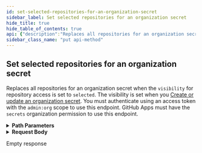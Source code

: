 ```yaml
---
id: set-selected-repositories-for-an-organization-secret
sidebar_label: Set selected repositories for an organization secret
hide_title: true
hide_table_of_contents: true
api: {"description":"Replaces all repositories for an organization secret when the `visibility` for repository access is set to `selected`. The visibility is set when you [Create or update an organization secret](https://docs.github.com/rest/reference/actions#create-or-update-an-organization-secret). You must authenticate using an access token with the `admin:org` scope to use this endpoint. GitHub Apps must have the `secrets` organization permission to use this endpoint.","externalDocs":{"description":"API method documentation","url":"https://docs.github.com/rest/reference/actions#set-selected-repositories-for-an-organization-secret"},"operationId":"actions/set-selected-repos-for-org-secret","parameters":[{"in":"path","name":"org","required":true,"schema":{"type":"string"}},{"description":"secret_name parameter","in":"path","name":"secret_name","required":true,"schema":{"type":"string"}}],"requestBody":{"content":{"application/json":{"example":{"selected_repository_ids":[64780797]},"schema":{"properties":{"selected_repository_ids":{"description":"An array of repository ids that can access the organization secret. You can only provide a list of repository ids when the `visibility` is set to `selected`. You can add and remove individual repositories using the [Set selected repositories for an organization secret](https://docs.github.com/rest/reference/actions#set-selected-repositories-for-an-organization-secret) and [Remove selected repository from an organization secret](https://docs.github.com/rest/reference/actions#remove-selected-repository-from-an-organization-secret) endpoints.","items":{"type":"integer"},"type":"array"}},"type":"object"}}}},"responses":{"204":{"description":"Empty response"}},"tags":["actions"],"x-github":{"category":"actions","enabledForGitHubApps":true,"githubCloudOnly":false,"previews":[],"subcategory":"secrets"},"method":"put","path":"/orgs/{org}/actions/secrets/{secret_name}/repositories","servers":[{"url":"https://api.github.com"}],"jsonRequestBodyExample":{"selected_repository_ids":[0]},"info":{"contact":{"name":"Support","url":"https://support.github.com/contact"},"description":"GitHub's v3 REST API.","license":{"name":"MIT","url":"https://spdx.org/licenses/MIT"},"termsOfService":"https://docs.github.com/articles/github-terms-of-service","title":"GitHub v3 REST API","version":"1.1.4","x-apisguru-categories":["collaboration","developer_tools"],"x-logo":{"url":"https://twitter.com/github/profile_image?size=original"},"x-origin":[{"format":"openapi","url":"https://raw.githubusercontent.com/github/rest-api-description/main/descriptions/api.github.com/api.github.com.json","version":"3.0"}],"x-providerName":"github.com"},"postman":{"name":"Set selected repositories for an organization secret","description":{"content":"Replaces all repositories for an organization secret when the `visibility` for repository access is set to `selected`. The visibility is set when you [Create or update an organization secret](https://docs.github.com/rest/reference/actions#create-or-update-an-organization-secret). You must authenticate using an access token with the `admin:org` scope to use this endpoint. GitHub Apps must have the `secrets` organization permission to use this endpoint.","type":"text/plain"},"url":{"path":["orgs",":org","actions","secrets",":secret_name","repositories"],"host":["{{baseUrl}}"],"query":[],"variable":[{"disabled":false,"description":{"content":"(Required) ","type":"text/plain"},"type":"any","value":"","key":"org"},{"disabled":false,"description":{"content":"(Required) secret_name parameter","type":"text/plain"},"type":"any","value":"","key":"secret_name"}]},"header":[{"key":"Content-Type","value":"application/json"}],"method":"PUT","body":{"mode":"raw","raw":"\"\"","options":{"raw":{"language":"json"}}}}}
sidebar_class_name: "put api-method"
---
```



## Set selected repositories for an organization secret



Replaces all repositories for an organization secret when the `visibility` for repository access is set to `selected`. The visibility is set when you [Create or update an organization secret](https://docs.github.com/rest/reference/actions#create-or-update-an-organization-secret). You must authenticate using an access token with the `admin:org` scope to use this endpoint. GitHub Apps must have the `secrets` organization permission to use this endpoint.

<details style={{"marginBottom":"1rem"}}><summary style={{}}><strong>Path Parameters</strong></summary><div><ul><ParamsItem className={"paramsItem"} param={{"in":"path","name":"org","required":true,"schema":{"type":"string"}}}></ParamsItem><ParamsItem className={"paramsItem"} param={{"description":"secret_name parameter","in":"path","name":"secret_name","required":true,"schema":{"type":"string"}}}></ParamsItem></ul></div></details><details style={{}}><summary style={{"textAlign":"left"}}><strong>Request Body</strong></summary><div style={{"textAlign":"left","marginLeft":"1rem"}}></div><ul style={{"marginLeft":"1rem"}}><SchemaItem collapsible={false} name={"selected_repository_ids"} required={false} schemaDescription={"An array of repository ids that can access the organization secret. You can only provide a list of repository ids when the `visibility` is set to `selected`. You can add and remove individual repositories using the [Set selected repositories for an organization secret](https://docs.github.com/rest/reference/actions#set-selected-repositories-for-an-organization-secret) and [Remove selected repository from an organization secret](https://docs.github.com/rest/reference/actions#remove-selected-repository-from-an-organization-secret) endpoints."} schemaName={"integer[]"} qualifierMessage={undefined}></SchemaItem></ul></details><div><ApiTabs><TabItem label={"204"} value={"204"}><div>

Empty response

</div><div></div></TabItem></ApiTabs></div>
      